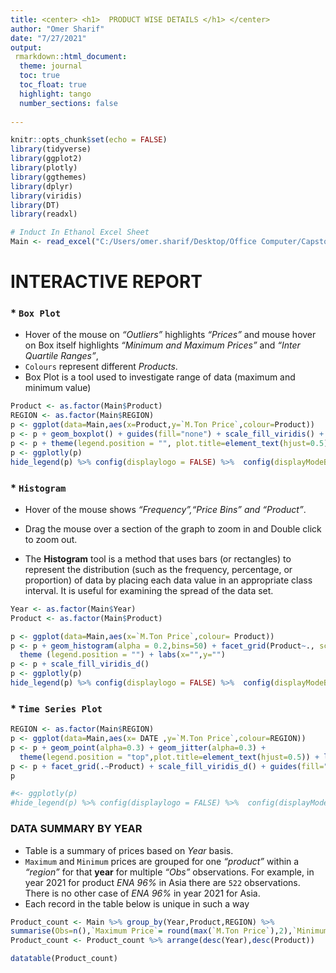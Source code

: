 ```yaml
---
title: <center> <h1>  PRODUCT WISE DETAILS </h1> </center>
author: "Omer Sharif"
date: "7/27/2021"
output: 
 rmarkdown::html_document:
  theme: journal
  toc: true
  toc_float: true
  highlight: tango
  number_sections: false
    
---
```


```r
knitr::opts_chunk$set(echo = FALSE)
library(tidyverse)
library(ggplot2)
library(plotly)
library(ggthemes)
library(dplyr)
library(viridis)
library(DT)
library(readxl)

# Induct In Ethanol Excel Sheet
Main <- read_excel("C:/Users/omer.sharif/Desktop/Office Computer/Capstone/R Codes/Ethanol Dashboard/Jun 2021/Main.xlsm")

```


# INTERACTIVE REPORT

### * `Box Plot`

* Hover of the mouse on _"Outliers"_ highlights _"Prices"_ and mouse hover on Box itself highlights _"Minimum and Maximum Prices"_ and _"Inter Quartile Ranges"_,
* `Colours` represent different _Products_.
* Box Plot is a tool used to investigate range of data (maximum and minimum value)

```r
Product <- as.factor(Main$Product)
REGION <- as.factor(Main$REGION)
p <- ggplot(data=Main,aes(x=Product,y=`M.Ton Price`,colour=Product))
p <- p + geom_boxplot() + guides(fill="none") + scale_fill_viridis() + coord_flip()
p <- p + theme(legend.position = "", plot.title=element_text(hjust=0.5))+labs(x="",y="",title="") + facet_grid(.~REGION,scales="free") 
p <- ggplotly(p) 
hide_legend(p) %>% config(displaylogo = FALSE) %>%  config(displayModeBar = FALSE)


```

### * `Histogram`

* Hover of the mouse shows _"Frequency","Price Bins" and "Product"_.

* Drag the mouse over a section of the graph to zoom in and Double click to zoom out. 

* The **Histogram** tool is a method that uses bars (or rectangles) to represent the distribution (such as the frequency, percentage, or proportion) of data by placing each data value in an appropriate class interval. It is useful for examining the spread of the data set.

```r
Year <- as.factor(Main$Year)
Product <- as.factor(Main$Product)

p <- ggplot(data=Main,aes(x=`M.Ton Price`,colour= Product))
p <- p + geom_histogram(alpha = 0.2,bins=50) + facet_grid(Product~., scales = "free") + 
  theme (legend.position = "") + labs(x="",y="")
p <- p + scale_fill_viridis_d() 
p <- ggplotly(p) 
hide_legend(p) %>% config(displaylogo = FALSE) %>%  config(displayModeBar = FALSE)

```

### * `Time Series Plot`

```r

REGION <- as.factor(Main$REGION)
p <- ggplot(data=Main,aes(x= DATE ,y=`M.Ton Price`,colour=REGION))
p <- p + geom_point(alpha=0.3) + geom_jitter(alpha=0.3) +
  theme(legend.position = "top",plot.title=element_text(hjust=0.5)) + labs(title="",x="",y="")
p <- p + facet_grid(.~Product) + scale_fill_viridis_d() + guides(fill="none") 
p 

#<- ggplotly(p) 
#hide_legend(p) %>% config(displaylogo = FALSE) %>%  config(displayModeBar = FALSE) 
```

### DATA SUMMARY BY YEAR

* Table is a summary of prices based on _Year_ basis.
* `Maximum` and `Minimum` prices are grouped for one _"product"_ within a _"region"_ for that **year** for multiple _"Obs"_ observations. For example, in year 2021 for product _ENA 96%_ in Asia there are `522` observations. There is no other case of _ENA 96%_ in year 2021 for Asia.
* Each record in the table below is unique in such a way


```r
Product_count <- Main %>% group_by(Year,Product,REGION) %>%
summarise(Obs=n(),`Maximum Price`= round(max(`M.Ton Price`),2),`Minimum Price`=round(min(`M.Ton Price`),2))
Product_count <- Product_count %>% arrange(desc(Year),desc(Product))

datatable(Product_count)

```







